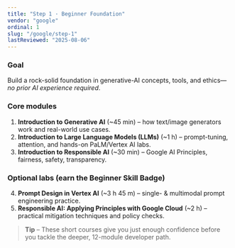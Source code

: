 ```yaml
---
title: "Step 1 · Beginner Foundation"
vendor: "google"
ordinal: 1
slug: "/google/step-1"
lastReviewed: "2025-08-06"
---
```


### Goal  
Build a rock-solid foundation in generative-AI concepts, tools, and ethics—*no prior AI experience required*.

### Core modules

1. **Introduction to Generative AI** (~45 min) – how text/image generators work and real-world use cases.  
2. **Introduction to Large Language Models (LLMs)** (~1 h) – prompt-tuning, attention, and hands-on PaLM/Vertex AI labs.  
3. **Introduction to Responsible AI** (~30 min) – Google AI Principles, fairness, safety, transparency.

### Optional labs (earn the Beginner Skill Badge)

4. **Prompt Design in Vertex AI** (~3 h 45 m) – single- & multimodal prompt engineering practice.  
5. **Responsible AI: Applying Principles with Google Cloud** (~2 h) – practical mitigation techniques and policy checks.

> **Tip** – These short courses give you just enough confidence before you tackle the deeper, 12-module developer path.
